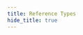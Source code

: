 ```yaml
---
title: Reference Types
hide_title: true
---
```



<FeatureIcon src={javascript} title="Reference Types" />
<LinkList
  data={[
    {
      title: "Array",
      link: "/docs/javascript/reference-types/array",
      src: javascript,
    },
  ]}
/>
